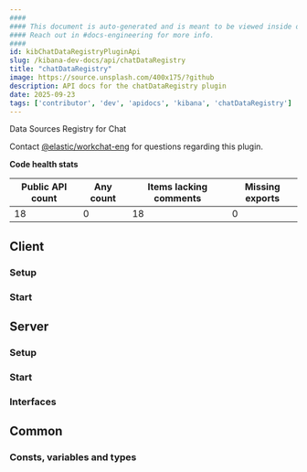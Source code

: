 ```yaml
---
####
#### This document is auto-generated and is meant to be viewed inside our experimental, new docs system.
#### Reach out in #docs-engineering for more info.
####
id: kibChatDataRegistryPluginApi
slug: /kibana-dev-docs/api/chatDataRegistry
title: "chatDataRegistry"
image: https://source.unsplash.com/400x175/?github
description: API docs for the chatDataRegistry plugin
date: 2025-09-23
tags: ['contributor', 'dev', 'apidocs', 'kibana', 'chatDataRegistry']
---
```


Data Sources Registry for Chat

Contact [@elastic/workchat-eng](https://github.com/orgs/elastic/teams/workchat-eng) for questions regarding this plugin.

**Code health stats**

| Public API count  | Any count | Items lacking comments | Missing exports |
|-------------------|-----------|------------------------|-----------------|
| 18 | 0 | 18 | 0 |

## Client

### Setup
<DocDefinitionList data={[chatDataRegistryObj.client.setup]}/>

### Start
<DocDefinitionList data={[chatDataRegistryObj.client.start]}/>

## Server

### Setup
<DocDefinitionList data={[chatDataRegistryObj.server.setup]}/>

### Start
<DocDefinitionList data={[chatDataRegistryObj.server.start]}/>

### Interfaces
<DocDefinitionList data={chatDataRegistryObj.server.interfaces}/>

## Common

### Consts, variables and types
<DocDefinitionList data={chatDataRegistryObj.common.misc}/>

